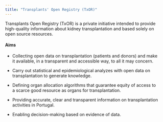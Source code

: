 ```yaml
---
title: "Transplants' Open Registry (TxOR)"
---
```


Transplants Open Registry (TxOR) is a private initiative intended to provide high-quality information about kidney transplantation and based solely on open source resources.

#### Aims

- Collecting open data on transplantation (patients and donors) and make it available, in a transparent and accessible way, to all it may concern.

- Carry out statistical and epidemiological analyzes with open data on transplantation to generate knowledge.

- Defining organ allocation algorithms that guarantee equity of access to a scarce good resource as organs for transplantation.

- Providing accurate, clear and transparent information on transplantation activities in Portugal.

- Enabling decision-making based on evidence of data.
